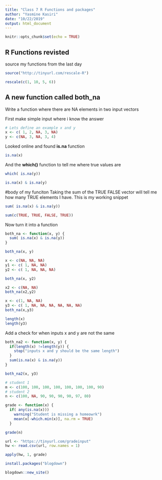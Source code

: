 ```yaml
---
title: "Class 7 R Functions and packages"
author: "Yasmine Kasiri"
date: "10/22/2019"
output: html_document
---
```


```r
knitr::opts_chunk$set(echo = TRUE)
```

## R Functions revisted

source my functions from the last day

```r
source("http://tinyurl.com/rescale-R")
```

```r
rescale(c(1, 10, 5, 6))
```

## A new function called both_na

Write a function where there are NA elements in two input vectors

First make simple input where i know the answer
```r
# Lets define an example x and y
x <- c( 1, 2, NA, 3, NA)
y <- c(NA, 3, NA, 3, 4)
```

Looked online and found **is.na** function
```r
is.na(x)
```

And the **which()** function to tell me where true values are
```r
which( is.na(y))
```

```r
is.na(x) & is.na(y)
```

#body of my funciton
Taking the sum of the TRUE FALSE vector will tell me how many TRUE elements I have. This is my working snippet
```r
sum( is.na(x) & is.na(y))
```

```r
sum(c(TRUE, TRUE, FALSE, TRUE))
```

Now turn it into a function
```r
both_na <- function(x, y) {
  sum( is.na(x) & is.na(y))
}
```

```r
both_na(x, y)
```

```r
x <- c(NA, NA, NA)
y1 <- c( 1, NA, NA)
y2 <- c( 1, NA, NA, NA)
```

```r
both_na(x, y2)
```

```r
x2 <- c(NA, NA)
both_na(x2,y2)
```

```r
x <- c(1, NA, NA)
y3 <- c( 1, NA, NA, NA, NA, NA, NA)
both_na(x,y3)
```

```r
length(x)
length(y3)
```

Add a check for when inputs x and y are not the same
```r
both_na2 <- function(x, y) {
  if(length(x) !=length(y)) {
    stop("inputs x and y should be the same length")
  }
  sum(is.na(x) & is.na(y))
}
```

```r
both_na2(x, y3)
```

```r
# student 1
m <- c(100, 100, 100, 100, 100, 100, 100, 90)
# student 2
n <- c(100, NA, 90, 90, 90, 90, 97, 80)
```

```r
grade <- function(x) {
  if( any(is.na(x)))
    warning("Student is missing a homeowrk")
    mean(x[-which.min(x)], na.rm = TRUE)
  }
```

```r
grade(n)
```

```r
url <- "https://tinyurl.com/gradeinput"
hw <- read.csv(url, row.names = 1)
```

```r
apply(hw, 1, grade)
```

```r
install.packages("blogdown")
```

```r
blogdown::new_site()
```

